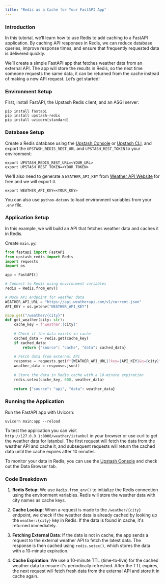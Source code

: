 ```yaml
---
title: "Redis as a Cache for Your FastAPI App"
---
```


### Introduction

In this tutorial, we’ll learn how to use Redis to add caching to a FastAPI application. By caching API responses in Redis, we can reduce database queries, improve response times, and ensure that frequently requested data is delivered quickly.

We’ll create a simple FastAPI app that fetches weather data from an external API. The app will store the results in Redis, so the next time someone requests the same data, it can be returned from the cache instead of making a new API request. Let’s get started!

### Environment Setup

First, install FastAPI, the Upstash Redis client, and an ASGI server:

```shell
pip install fastapi
pip install upstash-redis
pip install uvicorn[standard]
```

### Database Setup

Create a Redis database using the [Upstash Console](https://console.upstash.com) or [Upstash CLI](https://github.com/upstash/cli), and export the `UPSTASH_REDIS_REST_URL` and `UPSTASH_REST_TOKEN` to your environment:

```shell
export UPSTASH_REDIS_REST_URL=<YOUR_URL>
export UPSTASH_REST_TOKEN=<YOUR_TOKEN>
```

We'll also need to generate a `WEATHER_API_KEY` from [Weather API Website](https://www.weatherapi.com) for free and we will export it.

```shell
export WEATHER_API_KEY=<YOUR_KEY>
```

You can also use `python-dotenv` to load environment variables from your `.env` file.

### Application Setup

In this example, we will build an API that fetches weather data and caches it in Redis. 

Create `main.py`:

```python main.py
from fastapi import FastAPI
from upstash_redis import Redis
import requests
import os

app = FastAPI()

# Connect to Redis using environment variables
redis = Redis.from_env()

# Mock API endpoint for weather data
WEATHER_API_URL = "https://api.weatherapi.com/v1/current.json"
API_KEY = os.getenv("WEATHER_API_KEY")

@app.get("/weather/{city}")
def get_weather(city: str):
    cache_key = f"weather:{city}"
    
    # Check if the data exists in cache
    cached_data = redis.get(cache_key)
    if cached_data:
        return {"source": "cache", "data": cached_data}
    
    # Fetch data from external API
    response = requests.get(f"{WEATHER_API_URL}?key={API_KEY}&q={city}")
    weather_data = response.json()
    
    # Store the data in Redis cache with a 10-minute expiration
    redis.setex(cache_key, 600, weather_data)
    
    return {"source": "api", "data": weather_data}
```

### Running the Application

Run the FastAPI app with Uvicorn:

```shell
uvicorn main:app --reload
```

To test the application you can visit `http://127.0.0.1:8000/weather/istanbul` in your browser or use curl to get the weather data for Istanbul. The first request will fetch the data from the weather API and cache it, and subsequent requests will return the cached data until the cache expires after 10 minutes.

To monitor your data in Redis, you can use the [Upstash Console](https://console.upstash.com) and check out the Data Browser tab.

### Code Breakdown

1. **Redis Setup**: We use `Redis.from_env()` to initialize the Redis connection using the environment variables. Redis will store the weather data with city names as cache keys.
   
2. **Cache Lookup**: When a request is made to the `/weather/{city}` endpoint, we check if the weather data is already cached by looking up the `weather:{city}` key in Redis. If the data is found in cache, it's returned immediately.

3. **Fetching External Data**: If the data is not in cache, the app sends a request to the external weather API to fetch the latest data. The response is then cached using `redis.setex()`, which stores the data with a 10-minute expiration.

4. **Cache Expiration**: We use a 10-minute TTL (time-to-live) for the cached weather data to ensure it's periodically refreshed. After the TTL expires, the next request will fetch fresh data from the external API and store it in cache again.
